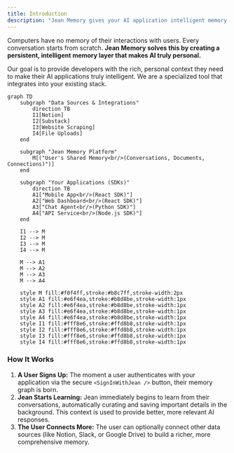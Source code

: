 ```yaml
---
title: Introduction
description: "Jean Memory gives your AI application intelligent memory layer in 5 lines of code."
---
```



Computers have no memory of their interactions with users. Every conversation starts from scratch. **Jean Memory solves this by creating a persistent, intelligent memory layer that makes AI truly personal.**

Our goal is to provide developers with the rich, personal context they need to make their AI applications truly intelligent. We are a specialized tool that integrates into your existing stack.

```mermaid
graph TD
    subgraph "Data Sources & Integrations"
        direction TB
        I1[Notion]
        I2[Substack]
        I3[Website Scraping]
        I4[File Uploads]
    end

    subgraph "Jean Memory Platform"
        M[("User's Shared Memory<br/>(Conversations, Documents, Connections)")]
    end

    subgraph "Your Applications (SDKs)"
        direction TB
        A1["Mobile App<br/>(React SDK)"]
        A2["Web Dashboard<br/>(React SDK)"]
        A3["Chat Agent<br/>(Python SDK)"]
        A4["API Service<br/>(Node.js SDK)"]
    end

    I1 --> M
    I2 --> M
    I3 --> M
    I4 --> M

    M --> A1
    M --> A2
    M --> A3
    M --> A4

    style M fill:#f0f4ff,stroke:#b8c7ff,stroke-width:2px
    style A1 fill:#e6f4ea,stroke:#b8d8be,stroke-width:1px
    style A2 fill:#e6f4ea,stroke:#b8d8be,stroke-width:1px
    style A3 fill:#e6f4ea,stroke:#b8d8be,stroke-width:1px
    style A4 fill:#e6f4ea,stroke:#b8d8be,stroke-width:1px
    style I1 fill:#fff8e6,stroke:#ffd8b8,stroke-width:1px
    style I2 fill:#fff8e6,stroke:#ffd8b8,stroke-width:1px
    style I3 fill:#fff8e6,stroke:#ffd8b8,stroke-width:1px
    style I4 fill:#fff8e6,stroke:#ffd8b8,stroke-width:1px
```

### How It Works

1.  **A User Signs Up:** The moment a user authenticates with your application via the secure `<SignInWithJean />` button, their memory graph is born.
2.  **Jean Starts Learning:** Jean immediately begins to learn from their conversations, automatically curating and saving important details in the background. This context is used to provide better, more relevant AI responses.
3.  **The User Connects More:** The user can optionally connect other data sources (like Notion, Slack, or Google Drive) to build a richer, more comprehensive memory.

<br/>
<div style={{ display: 'flex', justifyContent: 'center' }}>
  <SignInWithJean />
</div>
